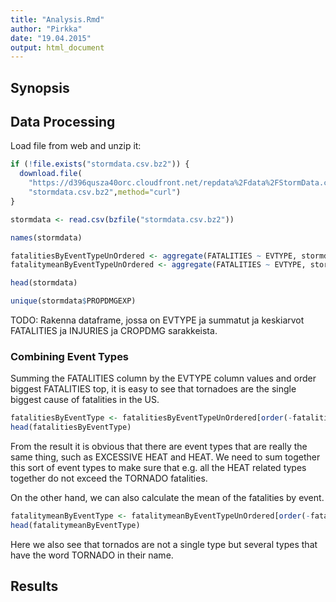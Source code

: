 ```yaml
---
title: "Analysis.Rmd"
author: "Pirkka"
date: "19.04.2015"
output: html_document
---
```


## Synopsis



## Data Processing

Load file from web and unzip it:

```r
if (!file.exists("stormdata.csv.bz2")) {
  download.file(
    "https://d396qusza40orc.cloudfront.net/repdata%2Fdata%2FStormData.csv.bz2", 
    "stormdata.csv.bz2",method="curl")
}

stormdata <- read.csv(bzfile("stormdata.csv.bz2"))

names(stormdata)

fatalitiesByEventTypeUnOrdered <- aggregate(FATALITIES ~ EVTYPE, stormdata, sum)
fatalitymeanByEventTypeUnOrdered <- aggregate(FATALITIES ~ EVTYPE, stormdata, mean)

head(stormdata)

unique(stormdata$PROPDMGEXP)
```

TODO: Rakenna dataframe, jossa on EVTYPE ja summatut ja keskiarvot FATALITIES ja INJURIES ja CROPDMG sarakkeista.

### Combining Event Types

Summing the FATALITIES column by the EVTYPE column values and order biggest FATALITIES top, it is easy to see that tornadoes are the single biggest cause of fatalities in the US.

```r
fatalitiesByEventType <- fatalitiesByEventTypeUnOrdered[order(-fatalitiesByEventTypeUnOrdered$FATALITIES),] 
head(fatalitiesByEventType)
```

From the result it is obvious that there are event types that are really the same thing, such as EXCESSIVE HEAT and HEAT. We need to sum together this sort of event types to make sure that e.g. all the HEAT related types together do not exceed the TORNADO fatalities.

On the other hand, we can also calculate the mean of the fatalities by event.

```r
fatalitymeanByEventType <- fatalitymeanByEventTypeUnOrdered[order(-fatalitymeanByEventTypeUnOrdered$FATALITIES),] 
head(fatalitymeanByEventType)
```

Here we also see that tornados are not a single type but several types that have the word TORNADO in their name.

## Results

